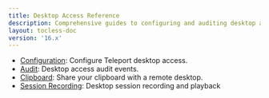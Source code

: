 ```yaml
---
title: Desktop Access Reference
description: Comprehensive guides to configuring and auditing desktop access.
layout: tocless-doc
version: '16.x'
---
```


- [Configuration](/ver/16.x/desktop-access/reference/configuration): Configure Teleport desktop access.
- [Audit](/ver/16.x/desktop-access/reference/audit): Desktop access audit events.
- [Clipboard](/ver/16.x/desktop-access/reference/clipboard): Share your clipboard with a remote desktop.
- [Session Recording](/ver/16.x/desktop-access/reference/sessions): Desktop session recording and playback
